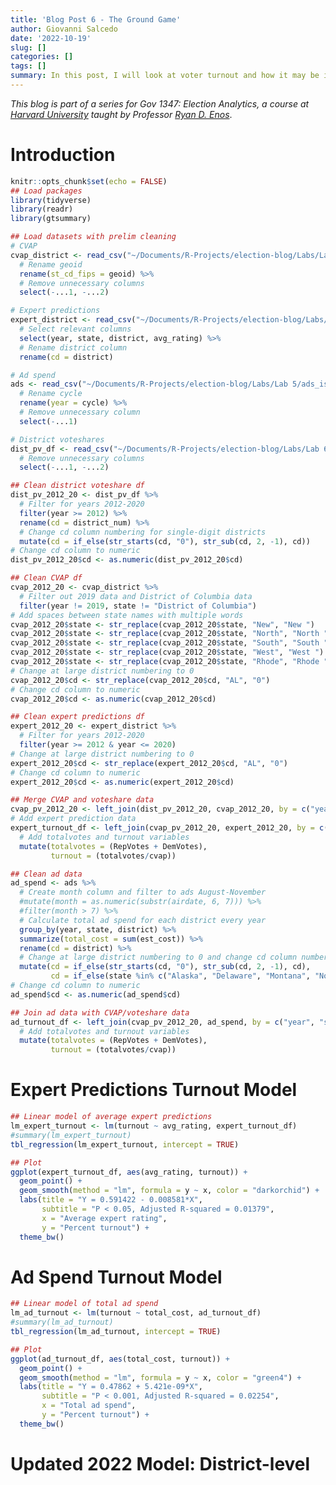 ```yaml
---
title: 'Blog Post 6 - The Ground Game'
author: Giovanni Salcedo
date: '2022-10-19'
slug: []
categories: []
tags: []
summary: In this post, I will look at voter turnout and how it may be influenced by factors like expert predictions and ad spend. I will also update my model to incorporate turnout and make predictions at the district level.
---
```


*This blog is part of a series for Gov 1347: Election Analytics, a course at [Harvard University](https://www.harvard.edu/) taught by Professor [Ryan D. Enos](http://ryandenos.com/)*.

# Introduction

```r
knitr::opts_chunk$set(echo = FALSE)
## Load packages
library(tidyverse)
library(readr)
library(gtsummary)

## Load datasets with prelim cleaning
# CVAP
cvap_district <- read_csv("~/Documents/R-Projects/election-blog/Labs/Lab 6/cvap_district_2012-2020_clean.csv") %>%
  # Rename geoid
  rename(st_cd_fips = geoid) %>% 
  # Remove unnecessary columns
  select(-...1, -...2)

# Expert predictions
expert_district <- read_csv("~/Documents/R-Projects/election-blog/Labs/Lab 4/District level forecast/expert_rating.csv") %>% 
  # Select relevant columns
  select(year, state, district, avg_rating) %>% 
  # Rename district column
  rename(cd = district)

# Ad spend
ads <- read_csv("~/Documents/R-Projects/election-blog/Labs/Lab 5/ads_issues_2012-2018.csv") %>% 
  # Rename cycle
  rename(year = cycle) %>% 
  # Remove unnecessary column
  select(-...1)

# District voteshares
dist_pv_df <- read_csv("~/Documents/R-Projects/election-blog/Labs/Lab 6/incumb_dist_1948-2020 (3).csv") %>% 
  # Remove unnecessary columns
  select(-...1, -...2)
```

```r
## Clean district voteshare df
dist_pv_2012_20 <- dist_pv_df %>%
  # Filter for years 2012-2020
  filter(year >= 2012) %>% 
  rename(cd = district_num) %>%
  # Change cd column numbering for single-digit districts
  mutate(cd = if_else(str_starts(cd, "0"), str_sub(cd, 2, -1), cd))
# Change cd column to numeric
dist_pv_2012_20$cd <- as.numeric(dist_pv_2012_20$cd)

## Clean CVAP df
cvap_2012_20 <- cvap_district %>%
  # Filter out 2019 data and District of Columbia data
  filter(year != 2019, state != "District of Columbia")
# Add spaces between state names with multiple words
cvap_2012_20$state <- str_replace(cvap_2012_20$state, "New", "New ")
cvap_2012_20$state <- str_replace(cvap_2012_20$state, "North", "North ")
cvap_2012_20$state <- str_replace(cvap_2012_20$state, "South", "South ")
cvap_2012_20$state <- str_replace(cvap_2012_20$state, "West", "West ")
cvap_2012_20$state <- str_replace(cvap_2012_20$state, "Rhode", "Rhode ")
# Change at large district numbering to 0
cvap_2012_20$cd <- str_replace(cvap_2012_20$cd, "AL", "0")
# Change cd column to numeric
cvap_2012_20$cd <- as.numeric(cvap_2012_20$cd)

## Clean expert predictions df
expert_2012_20 <- expert_district %>%
  # Filter for years 2012-2020
  filter(year >= 2012 & year <= 2020)
# Change at large district numbering to 0
expert_2012_20$cd <- str_replace(expert_2012_20$cd, "AL", "0")
# Change cd column to numeric
expert_2012_20$cd <- as.numeric(expert_2012_20$cd)

## Merge CVAP and voteshare data
cvap_pv_2012_20 <- left_join(dist_pv_2012_20, cvap_2012_20, by = c("year", "state", "cd", "st_cd_fips"))
# Add expert prediction data
expert_turnout_df <- left_join(cvap_pv_2012_20, expert_2012_20, by = c("year", "state", "cd")) %>%
  # Add totalvotes and turnout variables
  mutate(totalvotes = (RepVotes + DemVotes),
         turnout = (totalvotes/cvap))
```

```r
## Clean ad data
ad_spend <- ads %>%
  # Create month column and filter to ads August-November
  #mutate(month = as.numeric(substr(airdate, 6, 7))) %>%
  #filter(month > 7) %>%
  # Calculate total ad spend for each district every year
  group_by(year, state, district) %>%
  summarize(total_cost = sum(est_cost)) %>%
  rename(cd = district) %>%
  # Change at large district numbering to 0 and change cd column numbering for single-digit districts
  mutate(cd = if_else(str_starts(cd, "0"), str_sub(cd, 2, -1), cd),
         cd = if_else(state %in% c("Alaska", "Delaware", "Montana", "North Dakota", "South Dakota", "Vermont", "Wyoming"), "0", cd))
# Change cd column to numeric
ad_spend$cd <- as.numeric(ad_spend$cd)

## Join ad data with CVAP/voteshare data
ad_turnout_df <- left_join(cvap_pv_2012_20, ad_spend, by = c("year", "state", "cd")) %>% 
  # Add totalvotes and turnout variables
  mutate(totalvotes = (RepVotes + DemVotes),
         turnout = (totalvotes/cvap))
```

# Expert Predictions Turnout Model

```r
## Linear model of average expert predictions
lm_expert_turnout <- lm(turnout ~ avg_rating, expert_turnout_df)
#summary(lm_expert_turnout)
tbl_regression(lm_expert_turnout, intercept = TRUE)

## Plot
ggplot(expert_turnout_df, aes(avg_rating, turnout)) +
  geom_point() +
  geom_smooth(method = "lm", formula = y ~ x, color = "darkorchid") +
  labs(title = "Y = 0.591422 - 0.008581*X",
       subtitle = "P < 0.05, Adjusted R-squared = 0.01379",
       x = "Average expert rating",
       y = "Percent turnout") +
  theme_bw()
```

# Ad Spend Turnout Model

```r
## Linear model of total ad spend
lm_ad_turnout <- lm(turnout ~ total_cost, ad_turnout_df)
#summary(lm_ad_turnout)
tbl_regression(lm_ad_turnout, intercept = TRUE)

## Plot
ggplot(ad_turnout_df, aes(total_cost, turnout)) +
  geom_point() +
  geom_smooth(method = "lm", formula = y ~ x, color = "green4") +
  labs(title = "Y = 0.47862 + 5.421e-09*X",
       subtitle = "P < 0.001, Adjusted R-squared = 0.02254",
       x = "Total ad spend",
       y = "Percent turnout") +
  theme_bw()
```

# Updated 2022 Model: District-level